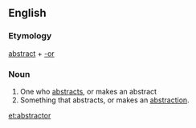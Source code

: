==English==

===Etymology===
[[abstract]] + [[-or]]

===Noun===
{{en-noun}}

# One who [[abstract]]s, or makes an abstract
# Something that abstracts, or makes an [[abstraction]].

[[et:abstractor]]
